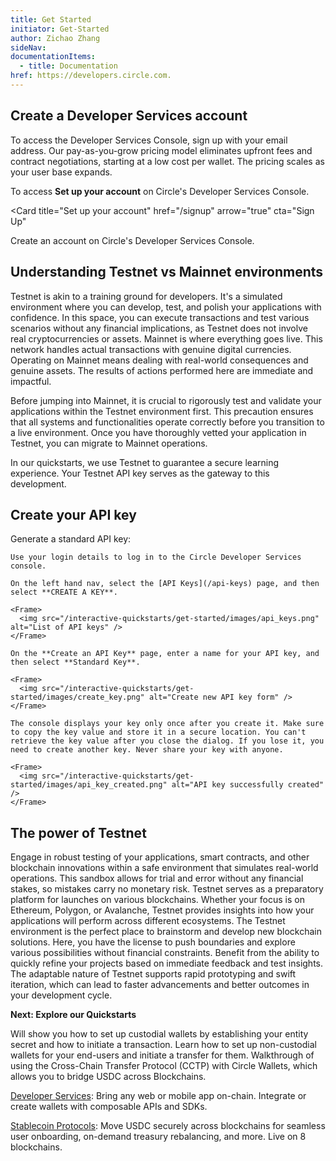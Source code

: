 ```yaml
---
title: Get Started
initiator: Get-Started
author: Zichao Zhang
sideNav:
documentationItems:
  - title: Documentation
href: https://developers.circle.com.
---
```



## Create a Developer Services account

To access the Developer Services Console, sign up with your email address. Our
pay-as-you-grow pricing model eliminates upfront fees and contract negotiations,
starting at a low cost per wallet. The pricing scales as your user base expands.

To access **Set up your account** on Circle's Developer Services Console.

<Card
  title="Set up your account"
  href="/signup"
  arrow="true"
  cta="Sign Up"
>
  Create an account on Circle's Developer Services Console.
</Card>



## Understanding Testnet vs Mainnet environments

<Grid>
  <GridItem
    image="/interactive-quickstarts/get-started/images/testnet.png"
    caption="SANDBOX"
  />
  <GridItem>
    Testnet is akin to a training ground for developers. It's a simulated
    environment where you can develop, test, and polish your applications with
    confidence. In this space, you can execute transactions and test various
    scenarios without any financial implications, as Testnet does not involve
    real cryptocurrencies or assets.
  </GridItem>
  <GridItem
    image="/interactive-quickstarts/get-started/images/mainnet.png"
    caption="PRODUCTION"
  />
  <GridItem>
    Mainnet is where everything goes live. This network handles actual
    transactions with genuine digital currencies. Operating on Mainnet means
    dealing with real-world consequences and genuine assets. The results of
    actions performed here are immediate and impactful.
  </GridItem>
</Grid>

Before jumping into Mainnet, it is crucial to rigorously test and validate your
applications within the Testnet environment first. This precaution ensures that
all systems and functionalities operate correctly before you transition to a
live environment. Once you have thoroughly vetted your application in Testnet,
you can migrate to Mainnet operations.

<Note>
  In our quickstarts, we use Testnet to guarantee a secure learning experience.
  Your Testnet API key serves as the gateway to this development.
</Note>




## Create your API key

Generate a standard API key:

<Steps>
  <Step title="Log in to the console">

    Use your login details to log in to the Circle Developer Services console.

  </Step>
  <Step title="Go to API Keys">

    On the left hand nav, select the [API Keys](/api-keys) page, and then select **CREATE A KEY**.

    <Frame>
      <img src="/interactive-quickstarts/get-started/images/api_keys.png" alt="List of API keys" />
    </Frame>

  </Step>
  <Step title="Set Up your API key">

    On the **Create an API Key** page, enter a name for your API key, and then select **Standard Key**.

    <Frame>
      <img src="/interactive-quickstarts/get-started/images/create_key.png" alt="Create new API key form" />
    </Frame>

  </Step>
  <Step title="Copy and Store your API key">

    The console displays your key only once after you create it. Make sure to copy the key value and store it in a secure location. You can't retrieve the key value after you close the dialog. If you lose it, you need to create another key. Never share your key with anyone.

    <Frame>
      <img src="/interactive-quickstarts/get-started/images/api_key_created.png" alt="API key successfully created" />
    </Frame>

  </Step>
</Steps>



## The power of Testnet


<FeatureGrid cols={1} backgroundColor="transparent">
  <FeatureItem title="Test With Assurance" icon="sparkles">
      Engage in robust testing of your applications, smart contracts, and other
      blockchain innovations within a safe environment that simulates real-world
      operations. This sandbox allows for trial and error without any financial
      stakes, so mistakes carry no monetary risk.
  </FeatureItem>
  <FeatureItem title="Achieve Broad Compatibility" icon="arrows-maximize">
      Testnet serves as a preparatory platform for launches on various
      blockchains. Whether your focus is on Ethereum, Polygon, or Avalanche,
      Testnet provides insights into how your applications will perform across
      different ecosystems.
  </FeatureItem>
  <FeatureItem title="Encourage Innovation" icon="lightbulb-on">
      The Testnet environment is the perfect place to brainstorm and develop new
      blockchain solutions. Here, you have the license to push boundaries and
      explore various possibilities without financial constraints.
  </FeatureItem>
  <FeatureItem title="Iterate Swiftly" icon="bolt">
      Benefit from the ability to quickly refine your projects based on
      immediate feedback and test insights. The adaptable nature of Testnet
      supports rapid prototyping and swift iteration, which can lead to faster
      advancements and better outcomes in your development cycle.
  </FeatureItem>
</FeatureGrid>


**Next: Explore our Quickstarts**

<Columns cols={3}>
  <Card title="Developer-Controlled Wallet" icon="code" href="/interactive-quickstarts/dev-controlled-wallets" arrow="true" cta="Start Tutorial">
    Will show you how to set up custodial wallets by establishing your entity secret and how to initiate a transaction.
  </Card>
  <Card title="User-Controlled Wallet" icon="code" href="/interactive-quickstarts/user-controlled-wallets" arrow="true" cta="Start Tutorial">
    Learn how to set up non-custodial wallets for your end-users and initiate a transfer for them.
  </Card>
  <Card title="Using CCTP with Circle Wallets" icon="code" href="/interactive-quickstarts/user-controlled-wallets" arrow="true" cta="Start Tutorial">
    Walkthrough of using the Cross-Chain Transfer Protocol (CCTP) with Circle Wallets, which allows you to bridge USDC across Blockchains.
  </Card>
</Columns>

[Developer Services](/): Bring any
web or mobile app on-chain. Integrate or create wallets with composable APIs and
SDKs.

[Stablecoin Protocols](/stablecoins/what-is-usdc): Move USDC securely across
blockchains for seamless user onboarding, on-demand treasury rebalancing, and
more. Live on 8 blockchains.

